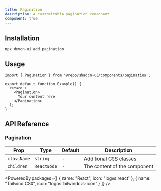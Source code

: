 ```yaml
---
title: Pagination
description: A customizable pagination component.
component: true
---
```


<ComponentPreview name="pagination" />

## Installation

```bash
npx devcn-ui add pagination
```

## Usage

```tsx
import { Pagination } from '@repo/shadcn-ui/components/pagination';

export default function Example() {
  return (
    <Pagination>
      Your content here
    </Pagination>
  );
}
```

## API Reference

### Pagination

| Prop | Type | Default | Description |
| --- | --- | --- | --- |
| `className` | `string` | - | Additional CSS classes |
| `children` | `ReactNode` | - | The content of the component |

<PoweredBy packages={[
  { name: "React", icon: "logos:react" },
  { name: "Tailwind CSS", icon: "logos:tailwindcss-icon" }
]} />
